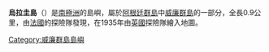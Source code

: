 '''烏拉圭島'''（{{lang-en|Uruguay Island}}）是[[南極洲|南極洲]]的島嶼，屬於[[阿根廷群島|阿根廷群島]]中[[威廉群島|威廉群島]]的一部分，全長0.9公里，由[[法國|法國]]的探險隊發現，在1935年由[[英國|英國]]探險隊繪入地圖。

{{coord|65|14|S|64|14|W|display=title}}

{{DEFAULTSORT:Uruguay Island}}
[[Category:威廉群島島嶼|Category:威廉群島島嶼]]


{{WilhelmArchipelago-geo-stub}}